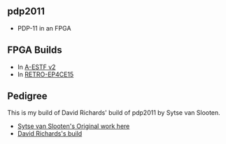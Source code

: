 == pdp2011 ==

* PDP-11 in an FPGA

== FPGA Builds ==

* In [https://github.com/douggilliland/Retro-Computers/tree/master/PDP-11/PDP2011/pdp2011/a-estf-vga A-ESTF v2]
* In [https://github.com/douggilliland/Retro-Computers/tree/master/PDP-11/PDP2011/pdp2011/EP4CE15_CycloneV RETRO-EP4CE15]

== Pedigree ==

This is my build of David Richards' build of pdp2011 by Sytse van Slooten.

* [http://pdp2011.sytse.net/wordpress/ Sytse van Slooten's Original work here]
* [https://github.com/DavidJRichards/pdp2011/ David Richards's build]
